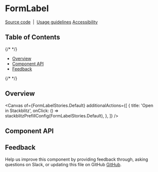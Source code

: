 
<Meta isTemplate />

# FormLabel

[Source code](https://github.com/carbon-design-system/carbon/tree/main/packages/react/src/components/FormLabel)
&nbsp;|&nbsp;
[Usage guidelines](https://www.carbondesignsystem.com/components/form/usage)
[Accessibility](https://www.carbondesignsystem.com/components/form/accessibility)

## Table of Contents

{/* <!-- START doctoc generated TOC please keep comment here to allow auto update --> <!-- DON'T EDIT THIS SECTION, INSTEAD RE-RUN doctoc TO UPDATE --> */}

- [Overview](#overview)
- [Component API](#component-api)
- [Feedback](#feedback)

{/* <!-- END doctoc generated TOC please keep comment here to allow auto update --> */}

## Overview

<Canvas
  of={FormLabelStories.Default}
  additionalActions={[
    {
      title: 'Open in Stackblitz',
      onClick: () => stackblitzPrefillConfig(FormLabelStories.Default),
    },
  ]}
/>

## Component API

<ArgTypes />

## Feedback

Help us improve this component by providing feedback through, asking questions
on Slack, or updating this file on GitHub
[GitHub](https://github.com/carbon-design-system/carbon/edit/main/packages/react/src/components/FormLabel/FormLabel.mdx).

